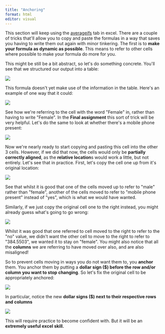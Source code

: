```yaml
---
title: "Anchoring"
format: html
editor: visual
---
```


This section will keep using the [averageifs](averageIfs.html) tab in excel. There are a couple of tricks that\'ll allow you to copy and paste the formulas in a way that saves you having to write them out again with minor tinkering. The first is to **make your formula as dynamic as possible**. This means to refer to other cells where possible to make your formula do more for you.

This might be still be a bit abstract, so let\'s do something concrete. You\'ll see that we structured our output into a table:

![](anchoring1.png)

This formula doesn\'t yet make use of the information in the table. Here\'s an example of one way that it could:

![](anchoring2.png)

See how we\'re referring to the cell with the word \"Female\" in, rather than having to write \"Female\". In the **Final assignment** this sort of trick will be very helpful. Let\'s do the same to look at whether there\'s a mobile phone present:

![](anchoring3.png)

Now we\'re nearly ready to start copying and pasting this cell into the other 3 cells. However, if we did that now, the cells would only be **partially correctly aligned**, as the **relative location**s would work a little, but not entirely. Let\'s see that in practice. First, let\'s copy the cell one up from it\'s original location:

![](anchoring4.png)

See that whilst it is good that one of the cells moved up to refer to \"male\" rather than \"female\", another of the cells moved to refer to \"mobile phone present\" instead of \"yes\", which is what we would have wanted.

Similarly, if we just copy the original cell one to the right instead, you might already guess what\'s going to go wrong:

![](anchoring5.png)

Whilst it was good that one referred to cell moved to the right to refer to the \"no\" value, we didn\'t want the other cell to move to the right to refer to \"384.5503\", we wanted it to stay on \"female\". You might also notice that all the **columns** we are referring to have moved over also, and are also misaligned!

So to prevent cells moving in ways you do not want them to, you **anchor** them. You anchor them by putting a **dollar sign (\$) before the row and/or column** **you want to stop changing**. So let\'s fix the original cell to be appropriately anchored:

![](anchoring6.png)

In particular, notice the new **dollar signs (\$) next to their respective rows and columns**

![](anchoring7.png)

This will require practice to become confident with. But it will be an **extremely useful excel skill.**
